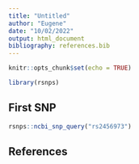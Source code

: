 ```yaml
---
title: "Untitled"
author: "Eugene"
date: "10/02/2022"
output: html_document
bibliography: references.bib
---
```


```r
knitr::opts_chunk$set(echo = TRUE)
```

```r
library(rsnps)
```



## First SNP

```r
rsnps::ncbi_snp_query("rs2456973")
```



## References


